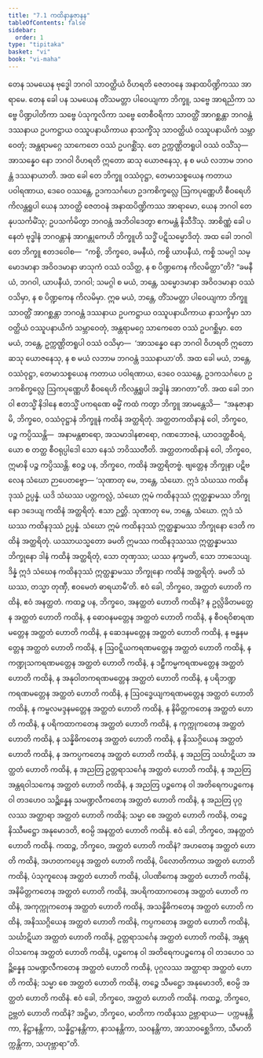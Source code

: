 ```yaml
---
title: "7.1 ကထိနာနုဇာနန"
tableOfContents: false
sidebar:
  order: 1
type: "tipitaka"
basket: "vi"
book: "vi-maha"
---
```



<DynamicBreadcrumb />

<Division number="306" book="vi-maha">

<Paragraph number="1388" book="vi-maha">
တေန သမယေန ဗုဒ္ဓေါ ဘဂဝါ သာဝတ္ထိယံ ဝိဟရတိ ဇေတဝနေ အနာထပိဏ္ဍိကဿ အာရာမေ. တေန ခေါ ပန သမယေန တိံသမတ္တာ ပါဝေယျကာ ဘိက္ခူ, သဗ္ဗေ အာရညိကာ သဗ္ဗေ ပိဏ္ဍပါတိကာ သဗ္ဗေ ပံသုကူလိကာ သဗ္ဗေ တေစီဝရိကာ သာဝတ္ထိံ အာဂစ္ဆန္တာ ဘဂဝန္တံ ဒဿနာယ ဥပကဋ္ဌာယ ဝဿူပနာယိကာယ နာသက္ခိံသု သာဝတ္ထိယံ ဝဿူပနာယိကံ သမ္ဘာဝေတုံ; အန္တရာမဂ္ဂေ သာကေတေ ဝဿံ ဥပဂစ္ဆိံသု. တေ ဥက္ကဏ္ဌိတရူပါ ဝဿံ ဝသိံသု—  အာသန္နေဝ နော ဘဂဝါ ဝိဟရတိ ဣတော ဆသု ယောဇနေသု, န စ မယံ လဘာမ ဘဂဝန္တံ ဒဿနာယာတိ. အထ ခေါ တေ ဘိက္ခူ ဝဿံဝုဋ္ဌာ, တေမာသစ္စယေန ကတာယ ပဝါရဏာယ, ဒေဝေ ဝဿန္တေ, ဥဒကသင်္ဂဟေ ဥဒကစိက္ခလ္လေ ဩကပုဏ္ဏေဟိ စီဝရေဟိ ကိလန္တရူပါ ယေန သာဝတ္ထိ ဇေတဝနံ အနာထပိဏ္ဍိကဿ အာရာမော, ယေန ဘဂဝါ တေနုပသင်္ကမိံသု; ဥပသင်္ကမိတွာ ဘဂဝန္တံ အဘိဝါဒေတွာ ဧကမန္တံ နိသီဒိံသု. အာစိဏ္ဏံ ခေါ ပနေတံ ဗုဒ္ဓါနံ ဘဂဝန္တာနံ အာဂန္တုကေဟိ ဘိက္ခူဟိ သဒ္ဓိံ ပဋိသမ္မောဒိတုံ.
</Paragraph>

<Paragraph number="1389" book="vi-maha">
အထ ခေါ ဘဂဝါ တေ ဘိက္ခူ ဧတဒဝေါစ—  “ကစ္စိ, ဘိက္ခဝေ, ခမနီယံ, ကစ္စိ ယာပနီယံ, ကစ္စိ သမဂ္ဂါ သမ္မောဒမာနာ အဝိဝဒမာနာ ဖာသုကံ ဝဿံ ဝသိတ္ထ, န စ ပိဏ္ဍကေန ကိလမိတ္ထာ”တိ? “ခမနီယံ, ဘဂဝါ, ယာပနီယံ, ဘဂဝါ; သမဂ္ဂါ စ မယံ, ဘန္တေ, သမ္မောဒမာနာ အဝိဝဒမာနာ ဝဿံ ဝသိမှာ, န စ ပိဏ္ဍကေန ကိလမိမှာ. ဣဓ မယံ, ဘန္တေ, တိံသမတ္တာ ပါဝေယျကာ ဘိက္ခူ သာဝတ္ထိံ အာဂစ္ဆန္တာ ဘဂဝန္တံ ဒဿနာယ ဥပကဋ္ဌာယ ဝဿူပနာယိကာယ နာသက္ခိမှာ သာဝတ္ထိယံ ဝဿူပနာယိကံ သမ္ဘာဝေတုံ, အန္တရာမဂ္ဂေ သာကေတေ ဝဿံ ဥပဂစ္ဆိမှာ. တေ မယံ, ဘန္တေ, ဥက္ကဏ္ဌိတရူပါ ဝဿံ ဝသိမှာ—  ‘အာသန္နေဝ နော ဘဂဝါ ဝိဟရတိ ဣတော ဆသု ယောဇနေသု, န စ မယံ လဘာမ ဘဂဝန္တံ ဒဿနာယာ’တိ. အထ ခေါ မယံ, ဘန္တေ, ဝဿံဝုဋ္ဌာ, တေမာသစ္စယေန ကတာယ ပဝါရဏာယ, ဒေဝေ ဝဿန္တေ, ဥဒကသင်္ဂဟေ ဥဒကစိက္ခလ္လေ ဩကပုဏ္ဏေဟိ စီဝရေဟိ ကိလန္တရူပါ အဒ္ဓါနံ အာဂတာ”တိ.
</Paragraph>

<Paragraph number="1390" book="vi-maha">
အထ ခေါ ဘဂဝါ ဧတသ္မိံ နိဒါနေ ဧတသ္မိံ ပကရဏေ ဓမ္မိံ ကထံ ကတွာ ဘိက္ခူ အာမန္တေသိ—  “အနုဇာနာမိ, ဘိက္ခဝေ, ဝဿံဝုဋ္ဌာနံ ဘိက္ခူနံ ကထိနံ အတ္ထရိတုံ. အတ္ထတကထိနာနံ ဝေါ, ဘိက္ခဝေ, ပဉ္စ ကပ္ပိဿန္တိ—  အနာမန္တစာရော, အသမာဒါနစာရော, ဂဏဘောဇနံ, ယာဝဒတ္ထစီဝရံ, ယော စ တတ္ထ စီဝရုပ္ပါဒေါ သော နေသံ ဘဝိဿတီတိ. အတ္ထတကထိနာနံ ဝေါ, ဘိက္ခဝေ, ဣမာနိ ပဉ္စ ကပ္ပိဿန္တိ. ဧဝဉ္စ ပန, ဘိက္ခဝေ, ကထိနံ အတ္ထရိတဗ္ဗံ. ဗျတ္တေန ဘိက္ခုနာ ပဋိဗလေန သံဃော ဉာပေတဗ္ဗော—
</Paragraph>

</Division>
<Division number="307" book="vi-maha">

<Paragraph number="1391" book="vi-maha">
‘သုဏာတု မေ, ဘန္တေ, သံဃော. ဣဒံ သံဃဿ ကထိနဒုဿံ ဥပ္ပန္နံ. ယဒိ သံဃဿ ပတ္တကလ္လံ, သံဃော ဣမံ ကထိနဒုဿံ ဣတ္ထန္နာမဿ ဘိက္ခုနော ဒဒေယျ ကထိနံ အတ္ထရိတုံ. ဧသာ ဉတ္တိ.
</Paragraph>

<Paragraph number="1392" book="vi-maha">
သုဏာတု မေ, ဘန္တေ, သံဃော. ဣဒံ သံဃဿ ကထိနဒုဿံ ဥပ္ပန္နံ. သံဃော ဣမံ ကထိနဒုဿံ ဣတ္ထန္နာမဿ ဘိက္ခုနော ဒေတိ ကထိနံ အတ္ထရိတုံ. ယဿာယသ္မတော ခမတိ ဣမဿ ကထိနဒုဿဿ ဣတ္ထန္နာမဿ ဘိက္ခုနော ဒါနံ ကထိနံ အတ္ထရိတုံ, သော တုဏှဿ; ယဿ နက္ခမတိ, သော ဘာသေယျ.
</Paragraph>

<Paragraph number="1393" book="vi-maha">
ဒိန္နံ ဣဒံ သံဃေန ကထိနဒုဿံ ဣတ္ထန္နာမဿ ဘိက္ခုနော ကထိနံ အတ္ထရိတုံ. ခမတိ သံဃဿ, တသ္မာ တုဏှီ, ဧဝမေတံ ဓာရယာမီ’တိ.
</Paragraph>

</Division>
<Division number="308" book="vi-maha">

<Paragraph number="1394" book="vi-maha">
ဧဝံ ခေါ, ဘိက္ခဝေ, အတ္ထတံ ဟောတိ ကထိနံ, ဧဝံ အနတ္ထတံ. ကထဉ္စ ပန, ဘိက္ခဝေ, အနတ္ထတံ ဟောတိ ကထိနံ? န ဥလ္လိခိတမတ္တေန အတ္ထတံ ဟောတိ ကထိနံ, န ဓောဝနမတ္တေန အတ္ထတံ ဟောတိ ကထိနံ, န စီဝရဝိစာရဏမတ္တေန အတ္ထတံ ဟောတိ ကထိနံ, န ဆေဒနမတ္တေန အတ္ထတံ ဟောတိ ကထိနံ, န ဗန္ဓနမတ္တေန အတ္ထတံ ဟောတိ ကထိနံ, န ဩဝဋ္ဋိယကရဏမတ္တေန အတ္ထတံ ဟောတိ ကထိနံ, န ကဏ္ဍုသကရဏမတ္တေန အတ္ထတံ ဟောတိ ကထိနံ, န ဒဠှီကမ္မကရဏမတ္တေန အတ္ထတံ ဟောတိ ကထိနံ, န အနုဝါတကရဏမတ္တေန အတ္ထတံ ဟောတိ ကထိနံ, န ပရိဘဏ္ဍကရဏမတ္တေန အတ္ထတံ ဟောတိ ကထိနံ, န ဩဝဒ္ဓေယျကရဏမတ္တေန အတ္ထတံ ဟောတိ ကထိနံ, န ကမ္ဗလမဒ္ဒနမတ္တေန အတ္ထတံ ဟောတိ ကထိနံ, န နိမိတ္တကတေန အတ္ထတံ ဟောတိ ကထိနံ, န ပရိကထာကတေန အတ္ထတံ ဟောတိ ကထိနံ, န ကုက္ကုကတေန အတ္ထတံ ဟောတိ ကထိနံ, န သန္နိဓိကတေန အတ္ထတံ ဟောတိ ကထိနံ, န နိဿဂ္ဂိယေန အတ္ထတံ ဟောတိ ကထိနံ, န အကပ္ပကတေန အတ္ထတံ ဟောတိ ကထိနံ, န အညတြ သင်္ဃာဋိယာ အတ္ထတံ ဟောတိ ကထိနံ, န အညတြ ဥတ္တရာသင်္ဂေန အတ္ထတံ ဟောတိ ကထိနံ, န အညတြ အန္တရဝါသကေန အတ္ထတံ ဟောတိ ကထိနံ, န အညတြ ပဉ္စကေန ဝါ အတိရေကပဉ္စကေန ဝါ တဒဟေဝ သဉ္ဆိန္နေန သမဏ္ဍလီကတေန အတ္ထတံ ဟောတိ ကထိနံ, န အညတြ ပုဂ္ဂလဿ အတ္ထာရာ အတ္ထတံ ဟောတိ ကထိနံ; သမ္မာ စေ အတ္ထတံ ဟောတိ ကထိနံ, တဉ္စေ နိဿီမဋ္ဌော အနုမောဒတိ, ဧဝမ္ပိ အနတ္ထတံ ဟောတိ ကထိနံ. ဧဝံ ခေါ, ဘိက္ခဝေ, အနတ္ထတံ ဟောတိ ကထိနံ.
</Paragraph>

</Division>
<Division number="309" book="vi-maha">

<Paragraph number="1395" book="vi-maha">
ကထဉ္စ, ဘိက္ခဝေ, အတ္ထတံ ဟောတိ ကထိနံ? အဟတေန အတ္ထတံ ဟောတိ ကထိနံ, အဟတကပ္ပေန အတ္ထတံ ဟောတိ ကထိနံ, ပိလောတိကာယ အတ္ထတံ ဟောတိ ကထိနံ, ပံသုကူလေန အတ္ထတံ ဟောတိ ကထိနံ, ပါပဏိကေန အတ္ထတံ ဟောတိ ကထိနံ, အနိမိတ္တကတေန အတ္ထတံ ဟောတိ ကထိနံ, အပရိကထာကတေန အတ္ထတံ ဟောတိ ကထိနံ, အကုက္ကုကတေန အတ္ထတံ ဟောတိ ကထိနံ, အသန္နိဓိကတေန အတ္ထတံ ဟောတိ ကထိနံ, အနိဿဂ္ဂိယေန အတ္ထတံ ဟောတိ ကထိနံ, ကပ္ပကတေန အတ္ထတံ ဟောတိ ကထိနံ, သင်္ဃာဋိယာ အတ္ထတံ ဟောတိ ကထိနံ, ဥတ္တရာသင်္ဂေန အတ္ထတံ ဟောတိ ကထိနံ, အန္တရဝါသကေန အတ္ထတံ ဟောတိ ကထိနံ, ပဉ္စကေန ဝါ အတိရေကပဉ္စကေန ဝါ တဒဟေဝ သဉ္ဆိန္နေန သမဏ္ဍလီကတေန အတ္ထတံ ဟောတိ ကထိနံ, ပုဂ္ဂလဿ အတ္ထာရာ အတ္ထတံ ဟောတိ ကထိနံ; သမ္မာ စေ အတ္ထတံ ဟောတိ ကထိနံ, တဉ္စေ သီမဋ္ဌော အနုမောဒတိ, ဧဝမ္ပိ အတ္ထတံ ဟောတိ ကထိနံ. ဧဝံ ခေါ, ဘိက္ခဝေ, အတ္ထတံ ဟောတိ ကထိနံ.
</Paragraph>

</Division>
<Division number="310" book="vi-maha">

<Paragraph number="1396" book="vi-maha">
ကထဉ္စ, ဘိက္ခဝေ, ဥဗ္ဘတံ ဟောတိ ကထိနံ? အဋ္ဌိမာ, ဘိက္ခဝေ, မာတိကာ ကထိနဿ ဥဗ္ဘာရာယ—  ပက္ကမနန္တိကာ, နိဋ္ဌာနန္တိကာ, သန္နိဋ္ဌာနန္တိကာ, နာသနန္တိကာ, သဝနန္တိကာ, အာသာဝစ္ဆေဒိကာ, သီမာတိက္ကန္တိကာ, သဟုဗ္ဘာရာ”တိ.
</Paragraph>
</Division>